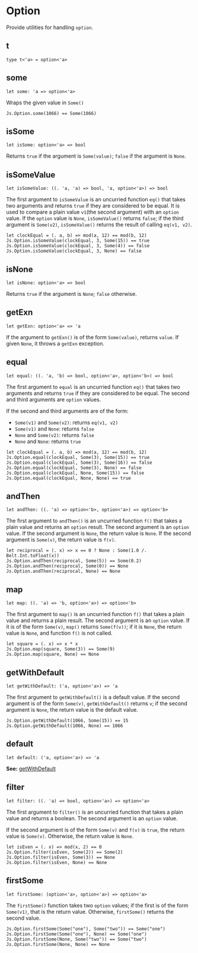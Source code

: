 # Option

<Intro>

Provide utilities for handling `option`.

</Intro>

## t

```res sig
type t<'a> = option<'a>
```

## some

```res sig
let some: 'a => option<'a>
```

Wraps the given value in `Some()`

```res example
Js.Option.some(1066) == Some(1066)
```

## isSome

```res sig
let isSome: option<'a> => bool
```

Returns `true` if the argument is `Some(value)`; `false` if the argument is `None`.

## isSomeValue

```res sig
let isSomeValue: ((. 'a, 'a) => bool, 'a, option<'a>) => bool
```

The first argument to `isSomeValue` is an uncurried function `eq()` that takes two arguments and returns `true` if they are considered to be equal. It is used to compare a plain value `v1`(the second argument) with an `option` value. If the `option` value is `None`, `isSomeValue()` returns `false`; if the third argument is `Some(v2)`, `isSomeValue()` returns the result of calling `eq(v1, v2)`.

```res example
let clockEqual = (. a, b) => mod(a, 12) == mod(b, 12)
Js.Option.isSomeValue(clockEqual, 3, Some(15)) == true
Js.Option.isSomeValue(clockEqual, 3, Some(4)) == false
Js.Option.isSomeValue(clockEqual, 3, None) == false
```

## isNone

```res sig
let isNone: option<'a> => bool
```

Returns `true` if the argument is `None`; `false` otherwise.

## getExn

```res sig
let getExn: option<'a> => 'a
```

If the argument to `getExn()` is of the form `Some(value)`, returns `value`. If given `None`, it throws a `getExn` exception.

## equal

```res sig
let equal: ((. 'a, 'b) => bool, option<'a>, option<'b>) => bool
```

The first argument to `equal` is an uncurried function `eq()` that takes two arguments and returns `true` if they are considered to be equal. The second and third arguments are `option` values.

If the second and third arguments are of the form:

- `Some(v1)` and `Some(v2)`: returns `eq(v1, v2)`
- `Some(v1)` and `None`: returns `false`
- `None` and `Some(v2)`: returns `false`
- `None` and `None`: returns `true`

```res example
let clockEqual = (. a, b) => mod(a, 12) == mod(b, 12)
Js.Option.equal(clockEqual, Some(3), Some(15)) == true
Js.Option.equal(clockEqual, Some(3), Some(16)) == false
Js.Option.equal(clockEqual, Some(3), None) == false
Js.Option.equal(clockEqual, None, Some(15)) == false
Js.Option.equal(clockEqual, None, None) == true
```

## andThen

```res sig
let andThen: ((. 'a) => option<'b>, option<'a>) => option<'b>
```

The first argument to `andThen()` is an uncurried function `f()` that takes a plain value and returns an `option` result. The second argument is an `option` value. If the second argument is `None`, the return value is `None`. If the second argument is `Some(v)`, the return value is `f(v)`.

```res example
let reciprocal = (. x) => x == 0 ? None : Some(1.0 /. Belt.Int.toFloat(x))
Js.Option.andThen(reciprocal, Some(5)) == Some(0.2)
Js.Option.andThen(reciprocal, Some(0)) == None
Js.Option.andThen(reciprocal, None) == None
```

## map

```res sig
let map: ((. 'a) => 'b, option<'a>) => option<'b>
```

The first argument to `map()` is an uncurried function `f()` that takes a plain value and returns a plain result. The second argument is an `option` value. If it is of the form `Some(v)`, `map()` returns `Some(f(v))`; if it is `None`, the return value is `None`, and function `f()` is not called.

```res example
let square = (. x) => x * x
Js.Option.map(square, Some(3)) == Some(9)
Js.Option.map(square, None) == None
```

## getWithDefault

```res sig
let getWithDefault: ('a, option<'a>) => 'a
```

The first argument to `getWithDefault()` is a default value. If the second argument is of the form `Some(v)`, `getWithDefault()` returns `v`; if the second argument is `None`, the return value is the default value.

```res example
Js.Option.getWithDefault(1066, Some(15)) == 15
Js.Option.getWithDefault(1066, None) == 1066
```

## default

```res sig
let default: ('a, option<'a>) => 'a
```

**See:** [getWithDefault](#getWithDefault)

## filter

```res sig
let filter: ((. 'a) => bool, option<'a>) => option<'a>
```

The first argument to `filter()` is an uncurried function that takes a plain value and returns a boolean. The second argument is an `option` value.

If the second argument is of the form `Some(v)` and `f(v)` is `true`,
the return value is `Some(v)`. Otherwise, the return value is `None`.

```res example
let isEven = (. x) => mod(x, 2) == 0
Js.Option.filter(isEven, Some(2)) == Some(2)
Js.Option.filter(isEven, Some(3)) == None
Js.Option.filter(isEven, None) == None
```

## firstSome

```res sig
let firstSome: (option<'a>, option<'a>) => option<'a>
```

The `firstSome()` function takes two `option` values; if the first is of the form `Some(v1)`, that is the return value. Otherwise, `firstSome()` returns the second value.

```res example
Js.Option.firstSome(Some("one"), Some("two")) == Some("one")
Js.Option.firstSome(Some("one"), None) == Some("one")
Js.Option.firstSome(None, Some("two")) == Some("two")
Js.Option.firstSome(None, None) == None
```
